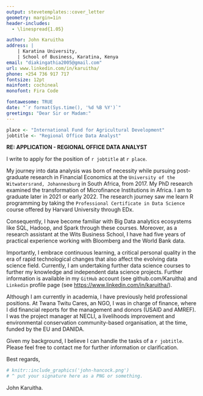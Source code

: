 ```yaml
---
output: stevetemplates::cover_letter
geometry: margin=1in
header-includes:
  - \linespread{1.05}

author: John Karuitha
address: |
    | Karatina University,
    | School of Business, Karatina, Kenya
email: "diakingathia2005@gmail.com"
url: www.linkedin.com/in/karuitha/
phone: +254 736 917 717
fontsize: 12pt
mainfont: cochineal
monofont: Fira Code

fontawesome: TRUE
date: "`r format(Sys.time(), '%d %B %Y')`"
greetings: "Dear Sir or Madam:"
---
```


```r


place <- "International Fund for Agricultural Development"
jobtitle <- "Regional Office Data Analyst"


```

**RE: APPLICATION - REGIONAL OFFICE DATA ANALYST**

I write to apply for the position of `r jobtitle` at `r place`.

My journey into data analysis was born of necessity while pursuing post-graduate research in Financial Economics at the `University of the Witwatersrand, Johannesburg` in South Africa, from 2017. My PhD research examined the transformation of Microfinance Institutions in Africa. I am to graduate later in 2021 or early 2022. The research journey saw me learn R programming by taking the `Professional Certificate in Data Science` course offered by Harvard University through EDx. 

Consequently, I have become familiar with Big Data analytics ecosystems like SQL, Hadoop, and Spark through these courses. Moreover, as a research assistant at the Wits Business School, I have had five years of practical experience working with Bloomberg and the World Bank data.  

Importantly, I embrace continuous learning, a critical personal quality in the era of rapid technological changes that also affect the evolving data science field. Currently, I am undertaking further data science courses to further my knowledge and independent data science projects. Further information is available in my `GitHub` account (see github.com/Karuitha) and `Linkedin` profile page (see <https://www.linkedin.com/in/karuitha/>). 

Although I am currently in academia, I have previously held professional positions. At Twana Twitu Cares, an NGO, I was in charge of finance, where I did financial reports for the management and donors (USAID and AMREF). I was the project manager at NECLI, a livelihoods improvement and environmental conservation community-based organisation, at the time, funded by the EU and DANIDA. 

Given my background, I believe I can handle the tasks of a `r jobtitle`. Please feel free to contact me for further information or clarification. 


Best regards,

```r
# knitr::include_graphics('john-hancock.png')
# ^ put your signature here as a PNG or something.
```

John Karuitha.
